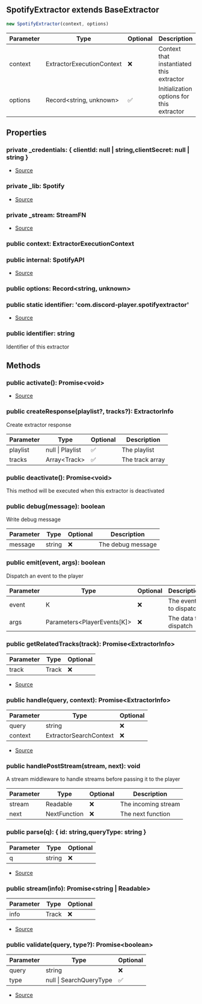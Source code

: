 ## SpotifyExtractor extends BaseExtractor


```typescript
new SpotifyExtractor(context, options)
```
| Parameter | Type | Optional | Description |
| ----------- | ----------- | ----------- | ----------- |
| context | ExtractorExecutionContext | ❌ | Context that instantiated this extractor |
| options | Record\<string, unknown> | ✅ | Initialization options for this extractor |


## Properties
### private _credentials: \{ clientId: null \| string,clientSecret: null \| string }
- [Source](https://github.com/Androz2091/discord-player/blob/5a3437b/packages/extractor/src/extractors/SpotifyExtractor.ts#L14)
### private _lib: Spotify
- [Source](https://github.com/Androz2091/discord-player/blob/5a3437b/packages/extractor/src/extractors/SpotifyExtractor.ts#L13)
### private _stream: StreamFN
- [Source](https://github.com/Androz2091/discord-player/blob/5a3437b/packages/extractor/src/extractors/SpotifyExtractor.ts#L12)
### public context: ExtractorExecutionContext

### public internal: SpotifyAPI
- [Source](https://github.com/Androz2091/discord-player/blob/5a3437b/packages/extractor/src/extractors/SpotifyExtractor.ts#L18)
### public options: Record\<string, unknown>

### public static identifier: 'com.discord\-player.spotifyextractor'
- [Source](https://github.com/Androz2091/discord-player/blob/5a3437b/packages/extractor/src/extractors/SpotifyExtractor.ts#L11)
### public identifier: string
Identifier of this extractor

## Methods
### public activate(): Promise\<void>
- [Source](https://github.com/Androz2091/discord-player/blob/5a3437b/packages/extractor/src/extractors/SpotifyExtractor.ts#L20)
### public createResponse(playlist?, tracks?): ExtractorInfo
Create extractor response



| Parameter | Type | Optional | Description |
| ----------- | ----------- | ----------- | ----------- |
| playlist | null \| Playlist | ✅ | The playlist |
| tracks | Array\<Track> | ✅ | The track array |
### public deactivate(): Promise\<void>
This method will be executed when this extractor is deactivated
### public debug(message): boolean
Write debug message



| Parameter | Type | Optional | Description |
| ----------- | ----------- | ----------- | ----------- |
| message | string | ❌ | The debug message |
### public emit(event, args): boolean
Dispatch an event to the player



| Parameter | Type | Optional | Description |
| ----------- | ----------- | ----------- | ----------- |
| event | K | ❌ | The event to dispatch |
| args | Parameters\<PlayerEvents\[K]> | ❌ | The data to dispatch |
### public getRelatedTracks(track): Promise\<ExtractorInfo>
| Parameter | Type | Optional |
| ----------- | ----------- | ----------- |
| track | Track | ❌ |


- [Source](https://github.com/Androz2091/discord-player/blob/5a3437b/packages/extractor/src/extractors/SpotifyExtractor.ts#L39)
### public handle(query, context): Promise\<ExtractorInfo>
| Parameter | Type | Optional |
| ----------- | ----------- | ----------- |
| query | string | ❌ |
| context | ExtractorSearchContext | ❌ |


- [Source](https://github.com/Androz2091/discord-player/blob/5a3437b/packages/extractor/src/extractors/SpotifyExtractor.ts#L45)
### public handlePostStream(stream, next): void
A stream middleware to handle streams before passing it to the player



| Parameter | Type | Optional | Description |
| ----------- | ----------- | ----------- | ----------- |
| stream | Readable | ❌ | The incoming stream |
| next | NextFunction | ❌ | The next function |
### public parse(q): \{ id: string,queryType: string }
| Parameter | Type | Optional |
| ----------- | ----------- | ----------- |
| q | string | ❌ |


- [Source](https://github.com/Androz2091/discord-player/blob/5a3437b/packages/extractor/src/extractors/SpotifyExtractor.ts#L285)
### public stream(info): Promise\<string \| Readable>
| Parameter | Type | Optional |
| ----------- | ----------- | ----------- |
| info | Track | ❌ |


- [Source](https://github.com/Androz2091/discord-player/blob/5a3437b/packages/extractor/src/extractors/SpotifyExtractor.ts#L266)
### public validate(query, type?): Promise\<boolean>
| Parameter | Type | Optional |
| ----------- | ----------- | ----------- |
| query | string | ❌ |
| type | null \| SearchQueryType | ✅ |


- [Source](https://github.com/Androz2091/discord-player/blob/5a3437b/packages/extractor/src/extractors/SpotifyExtractor.ts#L27)